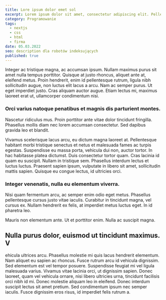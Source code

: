 ```yaml
---
title: Lore ipsum dolor emet sol
excerpt: Lorem ipsum dolor sit amet, consectetur adipiscing elit. Pellentesque in sagittis risus. Class aptent taciti sociosqu ad litora torquent per conubia nostra, per inceptos himenaeos.
category: Programowanie
tags:
  - nextjs
  - css
  - html
  - firma
date: 05.03.2022
seo: description dla robotów indeksujących
published: true
---
```


Integer ac tristique magna, ac accumsan ipsum. Nullam maximus purus sit amet nulla tempus porttitor. Quisque at justo rhoncus, aliquet ante at, eleifend metus. Proin hendrerit, enim id pellentesque rutrum, ligula nibh sollicitudin augue, non luctus elit lacus a arcu. Nam ac semper purus. Ut eget imperdiet justo. Cras aliquam auctor augue. Etiam lectus mi, maximus laoreet erat ut, ullamcorper condimentum nisi.

### Orci varius natoque penatibus et magnis dis parturient montes.

Nascetur ridiculus mus. Proin porttitor ante vitae dolor tincidunt fringilla. Phasellus mollis diam nec lorem accumsan consectetur. Sed dapibus gravida leo et blandit.

Vivamus scelerisque lacus arcu, eu dictum magna laoreet at. Pellentesque habitant morbi tristique senectus et netus et malesuada fames ac turpis egestas. Suspendisse eu massa porta, vehicula dui non, auctor tortor. In hac habitasse platea dictumst. Duis consectetur tortor quam. Cras lacinia id quam eu suscipit. Nullam in tristique sem. Phasellus interdum lectus et luctus luctus. Praesent sapien ipsum, vulputate in libero sit amet, sollicitudin mattis sapien. Quisque eu congue lectus, id ultricies orci.

### Integer venenatis, nulla eu elementum viverra.

Nisi quam fermentum arcu, ac semper enim odio eget metus. Phasellus pellentesque cursus justo vitae iaculis. Curabitur in tincidunt magna, vel cursus ex. Nullam hendrerit ex felis, at imperdiet metus luctus eget. In id pharetra leo.

Mauris non elementum ante. Ut et porttitor enim. Nulla ac suscipit magna.

## Nulla purus dolor, euismod ut tincidunt maximus. V

ehicula ultrices arcu. Phasellus molestie mi quis lacus hendrerit elementum. Nam aliquet eu sapien ac rhoncus. Fusce rutrum arcu id vehicula dignissim. Sed elementum est vel tempor posuere. Suspendisse feugiat mi vel ligula malesuada varius. Vivamus vitae lacinia orci, ut dignissim sapien. Donec laoreet, quam vel vehicula ornare, nisi libero ultricies urna, tincidunt facilisis orci nibh id mi. Donec molestie aliquam leo in eleifend. Donec interdum suscipit lectus sit amet pretium. Sed condimentum ipsum nec semper iaculis. Fusce dignissim eros risus, id imperdiet felis rutrum a.
